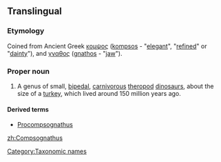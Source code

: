==Translingual==

===Etymology===
Coined from Ancient Greek [[κομψος]] ([[kompsos]] - "[[elegant]]", "[[refined]]" or "[[dainty]]"), and [[γναθος]] ([[gnathos]] - "[[jaw]]").

===Proper noun===
{{wikipedia}}
{{head|mul|proper noun}}

# A genus of small, [[bipedal]], [[carnivorous]] [[theropod]] [[dinosaur]]s, about the size of a [[turkey]], which lived around 150 million years ago.

====Derived terms====
* [[Procompsognathus]]

[[Category:Taxonomic names]]

[[zh:Compsognathus]]